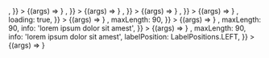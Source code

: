 
<Meta title="Components/FormElement" component={FormElement} />

<Canvas>
  <Story
    name="Label Top"
    args={{
      id: 'my-form-element',
      label: 'test',
      labelPosition: LabelPositions.TOP,
      Component: <Input />,
    }}
  >
    {(args) => <FormElement {...args} />}
  </Story>
</Canvas>

<ArgsTable story="LabelTop" />

<Canvas>
  <Story
    name="Label Left"
    args={{
      id: 'my-form-element',
      label: 'test',
      labelPosition: LabelPositions.LEFT,
      Component: <Input />,
    }}
  >
    {(args) => <FormElement {...args} />}
  </Story>
</Canvas>

<ArgsTable story="Label Left" />

<Canvas>
  <Story
    name="With Error And Label Top"
    args={{
      id: 'my-form-element',
      label: 'test',
      error: 'this is an error',
      Component: <Input />,
    }}
  >
    {(args) => <FormElement {...args} />}
  </Story>
</Canvas>

<ArgsTable story="With Error And Label Top" />

<Canvas>
  <Story
    name="With Error And Label Left"
    args={{
      id: 'my-form-element',
      label: 'test',
      labelPosition: LabelPositions.LEFT,
      error: 'this is an error',
      Component: <Input />,
    }}
  >
    {(args) => <FormElement {...args} />}
  </Story>
</Canvas>

<ArgsTable story="With Error And Label Left" />

<Canvas>
  <Story
    name="With Label and Loading"
    args={{
      id: 'my-form-element',
      label: 'test',
      Component: <Input />,
      loading: true,
    }}
  >
    {(args) => <FormElement {...args} />}
  </Story>
</Canvas>

<ArgsTable story="With Label and Loading" />

<Canvas>
  <Story
    name="With Max length"
    args={{
      id: 'my-form-element',
      label: 'test',
      Component: <Input />,
      maxLength: 90,
    }}
  >
    {(args) => <FormElement {...args} />}
  </Story>
</Canvas>

<Canvas>
  <Story
    name="With Max length And Info"
    args={{
      id: 'my-form-element',
      label: 'test',
      Component: <Input />,
      maxLength: 90,
      info: 'lorem ipsum dolor sit amest',
    }}
  >
    {(args) => <FormElement {...args} />}
  </Story>
</Canvas>

<Canvas>
  <Story
    name="With Max length And Info And Left Label"
    args={{
      id: 'my-form-element',
      label: 'test',
      Component: <Input />,
      maxLength: 90,
      info: 'lorem ipsum dolor sit amest',
      labelPosition: LabelPositions.LEFT,
    }}
  >
    {(args) => <FormElement {...args} />}
  </Story>
</Canvas>
